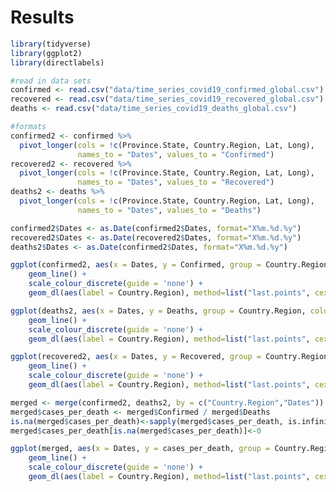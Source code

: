 # Results


```r
library(tidyverse)
library(ggplot2)
library(directlabels)

#read in data sets 
confirmed <- read.csv("data/time_series_covid19_confirmed_global.csv")
recovered <- read.csv("data/time_series_covid19_recovered_global.csv")
deaths <- read.csv("data/time_series_covid19_deaths_global.csv")

#formats
confirmed2 <- confirmed %>% 
  pivot_longer(cols = !c(Province.State, Country.Region, Lat, Long), 
               names_to = "Dates", values_to = "Confirmed")
recovered2 <- recovered %>% 
  pivot_longer(cols = !c(Province.State, Country.Region, Lat, Long), 
               names_to = "Dates", values_to = "Recovered")
deaths2 <- deaths %>% 
  pivot_longer(cols = !c(Province.State, Country.Region, Lat, Long), 
               names_to = "Dates", values_to = "Deaths")

confirmed2$Dates <- as.Date(confirmed2$Dates, format="X%m.%d.%y")
recovered2$Dates <- as.Date(recovered2$Dates, format="X%m.%d.%y")
deaths2$Dates <- as.Date(confirmed2$Dates, format="X%m.%d.%y")

ggplot(confirmed2, aes(x = Dates, y = Confirmed, group = Country.Region, colour = Country.Region)) + 
    geom_line() +
    scale_colour_discrete(guide = 'none') +
    geom_dl(aes(label = Country.Region), method=list("last.points", cex=.5)) 

ggplot(deaths2, aes(x = Dates, y = Deaths, group = Country.Region, colour = Country.Region)) + 
    geom_line() +
    scale_colour_discrete(guide = 'none') +
    geom_dl(aes(label = Country.Region), method=list("last.points", cex=.5)) 

ggplot(recovered2, aes(x = Dates, y = Recovered, group = Country.Region, colour = Country.Region)) + 
    geom_line() +
    scale_colour_discrete(guide = 'none') +
    geom_dl(aes(label = Country.Region), method=list("last.points", cex=.5)) 

merged <- merge(confirmed2, deaths2, by = c("Country.Region","Dates"))
merged$cases_per_death <- merged$Confirmed / merged$Deaths
is.na(merged$cases_per_death)<-sapply(merged$cases_per_death, is.infinite)
merged$cases_per_death[is.na(merged$cases_per_death)]<-0

ggplot(merged, aes(x = Dates, y = cases_per_death, group = Country.Region, colour = Country.Region)) + 
    geom_line() +
    scale_colour_discrete(guide = 'none') +
    geom_dl(aes(label = Country.Region), method=list("last.points", cex=.5)) 

```